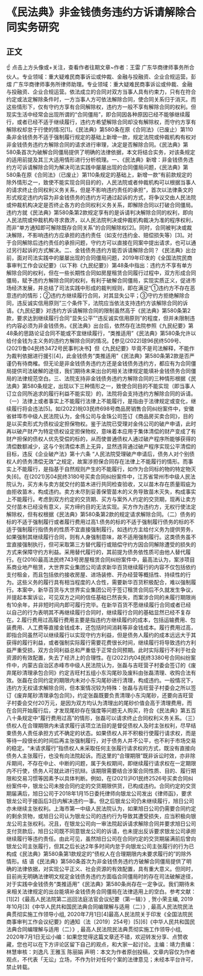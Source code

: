 # 《民法典》非金钱债务违约方诉请解除合同实务研究
## 正文
☝ 点击上方头像或+关注，查看作者往期文章~作者：王雷 广东华商律师事务所合伙人。专业领域：重大疑难民商事诉讼或仲裁、金融与投融资、企业合规运营。彭熠 广东华商律师事务所律师助理。专业领域：重大疑难民商事诉讼或仲裁、金融与投融资、企业合规运营。依法成立的合同对双方当事人具有约束力，只有在符合约定或法定解除条件时，一方当事人方可依法解除合同，使合同关系归于消灭。而这些情形下，仅有守约方享有合同解除权，违约方一般不享有解除合同的权利。但现实生活中经常会出现所谓的“合同僵局”，即合同因各种原因已经不能够继续履行，或者已经不适于继续履行，违约方希望解除合同却没有解除权，而守约方享有解除权却怠于行使的情况[1]。《民法典》第580条在原《合同法》（已废止）第110条非金钱债务不适于强制履行规定的基础上新增一款，规定法院或仲裁机构有权对非金钱债务违约方解除合同的请求进行审理，决定是否解除合同。《民法典》第580条首次为破解合同僵局提供了明确的法律依据，本文将结合实务，对该条规定的适用前提及其三大适用情形进行分析梳理。一、《民法典》新增：非金钱债务违约方可诉请解除合同为解决司法实践中屡屡出现的合同僵局问题，《民法典》第580条在原《合同法》（已废止）第110条规定的基础上，新增一款“有前款规定的除外情形之一，致使不能实现合同目的的，人民法院或者仲裁机构可以根据当事人的请求终止合同权利义务关系，但是不影响违约责任的承担”，首次以法律条文的形式规定违约内容为非金钱债务的违约方可通过起诉的方式，将争议交由人民法院或仲裁机构决定是否终止各方的合同权利义务关系，即解除合同以打破合同僵局。违约方就《民法典》第580条第2款规定享有的是诉请判决解除合同的权利，即向人民法院或仲裁机构寻求救济，以人民法院判决或仲裁机构裁决为准的程序权利，而非“单方通知即可解除既存合同关系”的合同解除权[2]。同时，合同被判决或裁决解除，不影响违约方应承担的违约责任（如支付违约金、赔偿损失等）[3]。对于合同解除后违约责任的承担问题，守约方可以直接在同案中提出请求，也可以通过另行起诉的方式解决。二、金钱债务违约方能否诉请解除合同？《民法典》出台前，面对司法实践中的屡屡出现的合同僵局问题，2019年印发的《全国法院民商事审判工作会议纪要》（以下称《九民纪要》）第48条中指出：违约方不享有单方解除合同的权利，但在一些长期性合同如房屋租赁合同履行过程中，双方形成合同僵局，赋予违约方解除合同的权利，有利于破解合同僵局，实现实质正义，促进市场经济发展，并总结了司法实践中形成的裁判规则，即在满足“①违约方不存在恶意违约的情形；②违约方继续履行合同，对其显失公平；③守约方拒绝解除合同，违反诚实信用原则”三个条件下，法院应当依法支持违约方该解除合同的诉请。《九民纪要》对违约方诉请解除合同的限制虽然高于《民法典》第580条第2款，要求达到继续履行合同“显失公平”“违反诚实信用原则”的程度，但并未限制违约内容必须为非金钱债务。《民法典》出台后，依然存在法院参照《九民纪要》第48条的思路论证合同不能或不宜继续履行，“类推适用”《民法典》第580条允许以给付金钱为主义务的违约方解除合同的情况。【参见(2022)琼96民终509号、(2021)鲁04民终3472号民事判决书】但《九民纪要》毕竟不是司法解释，不能作为裁判依据进行援引[4]，此金钱债务“类推适用”《民法典》第580条第2款是否严谨仍有待商榷。但无论是非金钱债务违约方还是金钱债务违约方，都应有为合同僵局提供司法破解的途径，我们期待未来出台的相关法律规定能填补金钱债务合同僵局的法律规范空白。三、法院支持非金钱债务违约方解除合同的三种情形根据《民法典》第580条规定，出现以下三种情形之一，致使合同目的不能实现（即当事人订立合同所追求的履行利益不能实现）的，法院将会支持违约方解除合同的诉请。（一）法律上或者事实上不能履行法律上不能履行，是指由于法律规定或变化，继续履行将会违法[5]。如(2022)皖03民终698号商品房销售合同纠纷案件中，安徽省蚌埠市中级人民法院认为，金伟公司与金珠公司签订《商品房买卖合同》，目的是以买卖形式为债权设定担保物权。鉴于法院已受理对金伟公司的破产申请，此时再以破产财产为特定债权设定担保物权，意味着本应用于集体清偿的财产变成了有财产担保的债权人优先受偿的标的，从而使普通债权人通过破产程序所能够获得的清偿数额减少，这与个别清偿本质上无异，显然违背通过破产程序实现公平清偿的目标，违反《企业破产法》第十六条 “人民法院受理破产申请后，债务人对个别债权人的债务清偿无效”之规定，故案涉担保合同存在法律上不能履行的情形。而事实上不能履行，是指基于自然规则产生的不能履行，如作为合同标的物的特定物灭失[6]。在(2021)苏04民终3180号买卖合同纠纷案件中，江苏省常州市中级人民法院认为，买方未与卖方就交付的苗木进行共同检查验收，又以苗木存在质量瑕疵为由拒收苗木，构成违约。卖方未尽到妥善保管苗木的义务导致苗木灭失，构成事实上不能履行。考虑到双方约定的交货期、买方与案外人约定的交货期，现再让卖方交付苗木已经没有意义，买方缔约目的无法实现。买方作为违约方，无权行使法定解除权，但有权根据《民法典》第580条第2款的规定请求解除合同。（二）债务的标的不适于强制履行或者履行费用过高1.债务的标的不适于强制履行债务的标的不适于强制履行指债务的性质不宜直接强制履行。如违约方主给付义务为提供劳务，如果强制其继续履行合同，则有人身强制意味，故不适用强制履行。这类债务虽不宜直接强制执行，但可采取第三方替代履行或赔偿守约方因合同解除遭受的损失的方式来保障守约方利益。采用替代履行的，其前提为债务依性质可由他人替代履行。在(2016)最高法民终743号房屋租赁合同纠纷案件中，最高法认为，案涉项目系商业地产租赁，大世界实业集团公司请求新华百货继续履行的内容不仅包括依约支付租金，而且包括依约接收房屋、进场装修、开办经营等概括性、持续性的行为。这些义务的履行具有相当程度的人合性，需要新华百货积极配合，难以强制履行。本案中，新华百货与大世界实业集团公司于签订租赁合同后不久就发生争议，并提起本案诉讼，可见双方之间的信任基础已然丧失，而案涉合同的未履行期限尚有10余年，并非短时间内即可履行完毕。在新华百货不愿继续履行合同或者已经以自己的行为表明其不再继续履行合同时，继续履行合同的基础显然已经不复存在。2.履行费用过高履行费用主要是指违约方继续履约的成本，包括运输费用、包装费用、人工费等直接金钱成本，还包括时间消耗等非金钱成本。履行费用过高，即指合同虽然可以继续履行以实现守约方利益，但是债务人履约的成本远远大于其获得的履行利益，或者强制实际履行需要花费很长时间，继续履行将导致违约方利益严重受损，双方合同利益总和严重低于正常合同预期。此时实际履行不利于社会资源的有效配置，失去了经济上的合理性。在(2022)内04民终3380号合同纠纷案件中，内蒙古自治区赤峰市中级人民法院认为，张磊与吉旺营子村委会签订的《废弃尾砂清理承包合同》约定吉旺村五组小东沟尾砂及废料由张磊清理、收购合法有效。张磊在合同约定的期限内未对小东沟尾砂进行清理，构成违约。一般情况下，违约方无权请求解除合同，但本案情况较为特殊：张磊与吉旺营子村委会之所以签订《废弃尾砂清理承包合同》，约定张磊既要负责清理小东沟尾砂，还要向吉旺营子村委会交付20万元，是因为双方均认为清理出的尾砂价值会高于清理费用，而在合同开始履行后，才发现尾砂存在强度等问题无人购买，符合《民法典》第五百八十条规定中“履行费用过高”的情形，张磊可以请求终止合同权利义务关系。（三）债权人在合理期限内未请求履行该项立法目的是督促债权人及时主张权利，尽早结束债务人责任承担方式不确定的状态。如果债权人并不积极行使履行请求权，而是等待一段很长的时间后再主张强制履行，对于债务人并不公平，也不利于市场交易的稳定。“未请求履行”指债权人未采取任何主张履行请求权的方式，既没有直接向债务人主张履行，也没有向法院起诉。而这里的“合理期限”既非诉讼时效，亦非除斥期间，不存在中止、中断的问题，属于失权期间，即继续履行请求权在一定期限内不行使，债务人可就此进行抗辩。该期限需要结合涉案合同性质、目的、履行期限和交易习惯等因素予以具体判断。例如，在(2021)沪01民终2526号买卖合同纠纷案件中，银龙公司未按合同约定的交货期限供货，已构成违约。合同约定的交货期届满后，旭日公司于2018年1月15日委托律师向银龙公司发出《律师函》，要求银龙公司于接函后3日内解决违约一事。但之后银龙公司仍未继续履行，旭日公司亦未继续主张权利。上海市第一中级人民法院认为，如果旭日公司仍需要合同约定的剩余货物，或旭日公司认为银龙公司的违约行为导致其遭受损失，应当积极向银龙公司主张权利。况且，在银龙公司向一审法院起诉请求解除合同并要求旭日公司支付货款后，旭日公司既不同意银龙公司的诉请，也未提出反诉要求银龙公司承担继续履行等违约责任。由此可见，虽然旭日公司在合同约定的交货期届满前后曾向银龙公司主张履行，但其之后长达2年多时间内怠于向银龙公司主张履行的行为已构成《民法典》第580条第1款规定的“债权人在合理期限内未要求履行的”的除外情形。结 语《民法典》第580条首次为非金钱债务违约方破解合同僵局提供了明确的法律依据，对实现公平正义、社会资源的有效配置，具有重大意义。但同时，目前尚无明确法律明文规定金钱债务违约方面临合同僵局时的存在司法破解途径，对于实践中金钱债务“类推适用”《民法典》第580条尚存在一定争议。我们期待未来相关法律规定的出台能填补金钱债务合同僵局在法律适用上的空白。参考文献：[1][2]《最高人民法院第二巡回法庭法官会议纪要（第一辑）》, 贺小荣主编, 2019年10月[3]《中华人民共和国民法典合同编理解与适用（二）》, 最高人民法院民法典贯彻实施工作领导小组, 2020年7月1日[4]最高人民法院关于印发《全国法院民商事审判工作会议纪要》的通知（法〔2019〕254号）[5][6]《中华人民共和国民法典合同编理解与适用（二）》, 最高人民法院民法典贯彻实施工作领导小组, 2020年7月1日无讼小编：如果您觉得这篇文章还不错，欢迎转发分享、点赞收藏，您也可以在下方评论区留下自己的观点，和大家一起讨论。主编：靖力责编：林慧审核：刘逸凡 王雅玉 陈丽娟 声明：本文为作者原创投稿，文章内容仅为作者观点，不代表「无讼」立场，不作为针对任何个案的法律意见；未经本平台许可，禁止转载。